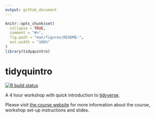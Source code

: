 ```yaml
---
output: github_document
---
```


<!-- README.md is generated from README.Rmd. Please edit that file -->

```r
knitr::opts_chunk$set(
  collapse = TRUE,
  comment = "#>",
  fig.path = "man/figures/README-",
  out.width = "100%"
)
library(tidyquintro)
```

# tidyquintro

<!-- badges: start -->
[![R build status](https://github.com/Athanasiamo/tidyquintro/workflows/R-CMD-check/badge.svg)](https://github.com/Athanasiamo/tidyquintro/actions)
<!-- badges: end -->

A 4 hour workshop with quick introduction to [tidyverse](https://www.tidyverse.org/).

Please visit [the course website](https://athanasiamo.github.io/tidyquintro/) for more information about the course, workshop set-up instructions and slides.



